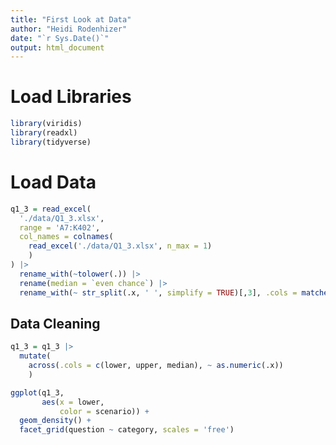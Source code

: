 ```yaml
---
title: "First Look at Data"
author: "Heidi Rodenhizer"
date: "`r Sys.Date()`"
output: html_document
---
```


# Load Libraries

```r
library(viridis)
library(readxl)
library(tidyverse)
```

# Load Data

```r
q1_3 = read_excel(
  './data/Q1_3.xlsx', 
  range = 'A7:K402',
  col_names = colnames(
    read_excel('./data/Q1_3.xlsx', n_max = 1)
    )
) |>
  rename_with(~tolower(.)) |>
  rename(median = `even chance`) |>
  rename_with(~ str_split(.x, ' ', simplify = TRUE)[,3], .cols = matches('level'))
```

## Data Cleaning

```r
q1_3 = q1_3 |>
  mutate(
    across(.cols = c(lower, upper, median), ~ as.numeric(.x))
    )
```

```r
ggplot(q1_3, 
       aes(x = lower,
           color = scenario)) +
  geom_density() +
  facet_grid(question ~ category, scales = 'free')
```

